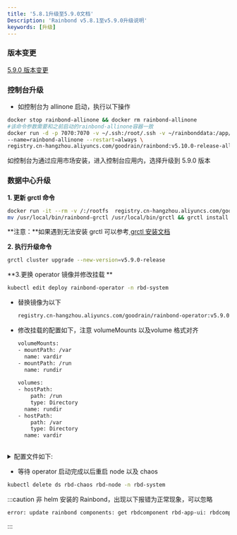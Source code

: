 ```yaml
---
title: '5.8.1升级至5.9.0文档'
Description: 'Rainbond v5.8.1至v5.9.0升级说明'
keywords: [升级]
---
```



### 版本变更

[5.9.0 版本变更](/community/change/5.9.0)

### 控制台升级

<Tabs groupId="upgrade">
  <TabItem value="helm" label="helm" default>

  </TabItem>
  <TabItem value="Basic Edition" label="Basic Edition">

- 如控制台为 allinone 启动，执行以下操作

```bash
docker stop rainbond-allinone && docker rm rainbond-allinone
#该命令参数需要和之前启动的rainbond-allinone容器一致
docker run -d -p 7070:7070 -v ~/.ssh:/root/.ssh -v ~/rainbonddata:/app/data \
--name=rainbond-allinone --restart=always \
registry.cn-hangzhou.aliyuncs.com/goodrain/rainbond:v5.10.0-release-allinone
```

如控制台为通过应用市场安装，进入控制台应用内，选择升级到 5.9.0 版本
</TabItem>
</Tabs>

###  数据中心升级

**1. 更新 grctl 命令**

```bash
docker run -it --rm -v /:/rootfs  registry.cn-hangzhou.aliyuncs.com/goodrain/rbd-grctl:v5.9.0-release copy
mv /usr/local/bin/rainbond-grctl /usr/local/bin/grctl && grctl install
```

**注意：**如果遇到无法安装 grctl 可以参考[ grctl 安装文档](/docs/ops-guide/tools/grctl/)

**2. 执行升级命令**

```bash
grctl cluster upgrade --new-version=v5.9.0-release
```

**3.更换 operator 镜像并修改挂载 **

```bash
kubectl edit deploy rainbond-operator -n rbd-system
```

- 替换镜像为以下

  ```bash
  registry.cn-hangzhou.aliyuncs.com/goodrain/rainbond-operator:v5.9.0-release
  ```
  
- 修改挂载的配置如下，注意 volumeMounts 以及volume 格式对齐

  ```bash 
  volumeMounts:
  - mountPath: /var
    name: vardir
  - mountPath: /run
    name: rundir
        
  volumes:
  - hostPath:
      path: /run
      type: Directory
    name: rundir
  - hostPath:
      path: /var
      type: Directory
    name: vardir
            
  ```


<details>
<summary>配置文件如下: </summary>

```bash
# 需要配置 image volumeMounts 以及 volumes 字段的内容

# Please edit the object below. Lines beginning with a '#' will be ignored,
# and an empty file will abort the edit. If an error occurs while saving this file will be
# reopened with the relevant failures.
#
apiVersion: apps/v1
kind: Deployment
metadata:
  annotations:
    deployment.kubernetes.io/revision: "1"
    meta.helm.sh/release-name: rainbond
    meta.helm.sh/release-namespace: rbd-system
  creationTimestamp: "2022-10-10T03:28:19Z"
  generation: 1
  labels:
    app.kubernetes.io/managed-by: Helm
    control-plane: rainbond-operator
    release: rainbond
  name: rainbond-operator
  namespace: rbd-system
  resourceVersion: "926"
  uid: 5fd3bcf3-52e2-4a29-a653-511bb0cd7058
spec:
  progressDeadlineSeconds: 600
  replicas: 1
  revisionHistoryLimit: 10
  selector:
    matchLabels:
      control-plane: rainbond-operator
  strategy:
    rollingUpdate:
      maxSurge: 25%
      maxUnavailable: 25%
    type: RollingUpdate
  template:
    metadata:
      creationTimestamp: null
      labels:
        control-plane: rainbond-operator
        release: rainbond
    spec:
      containers:
      - args:
        - --leader-elect
        - --zap-log-level=4
        command:
        - /manager
        image: registry.cn-hangzhou.aliyuncs.com/goodrain/rainbond-operator:v5.9.0-release
        imagePullPolicy: IfNotPresent
        livenessProbe:
          failureThreshold: 3
          httpGet:
            path: /healthz
            port: 8081
            scheme: HTTP
          initialDelaySeconds: 15
          periodSeconds: 20
          successThreshold: 1
          timeoutSeconds: 1
        name: rainbond-operator
        readinessProbe:
          failureThreshold: 3
          httpGet:
            path: /readyz
            port: 8081
            scheme: HTTP
          initialDelaySeconds: 5
          periodSeconds: 10
          successThreshold: 1
          timeoutSeconds: 1
        resources:
          requests:
            cpu: 100m
            memory: 64Mi
        securityContext:
          allowPrivilegeEscalation: false
        terminationMessagePath: /dev/termination-log
        terminationMessagePolicy: File
        volumeMounts:
        - mountPath: /var
          name: vardir
        - mountPath: /run
          name: rundir
      dnsPolicy: ClusterFirst
      restartPolicy: Always
      schedulerName: default-scheduler
      securityContext: {}
      serviceAccount: rainbond-operator
      serviceAccountName: rainbond-operator
      terminationGracePeriodSeconds: 10
      volumes:
      - hostPath:
          path: /run
          type: Directory
        name: rundir
      - hostPath:
          path: /var
          type: Directory
        name: vardir

```
</details>

- 等待 operator 启动完成以后重启 node 以及 chaos 

```bash
kubectl delete ds rbd-chaos rbd-node -n rbd-system
```

:::caution
非 helm 安装的 Rainbond，出现以下报错为正常现象，可以忽略

```bash
error: update rainbond components: get rbdcomponent rbd-app-ui: rbdcomponents.rainbond.io "rbd-app-ui" not found
```
:::
